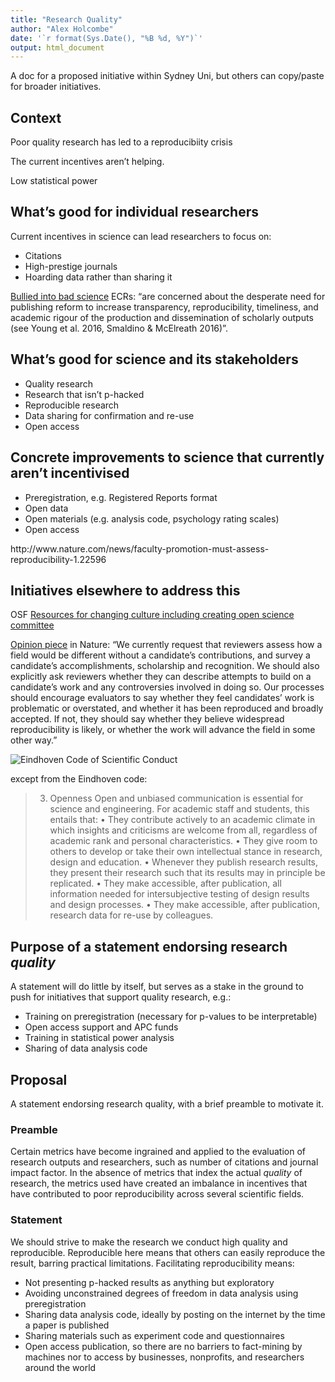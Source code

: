 ```yaml
---
title: "Research Quality"
author: "Alex Holcombe"
date: '`r format(Sys.Date(), "%B %d, %Y")`'
output: html_document
---
```


A doc for a proposed initiative within Sydney Uni, but others can copy/paste for broader initiatives.

## Context

Poor quality research has led to a reproducibiity crisis

The current incentives aren't helping.

Low statistical power

## What's good for individual researchers

Current incentives in science can lead researchers to focus on:

* Citations
* High-prestige journals
* Hoarding data rather than sharing it

[Bullied into bad science](http://bulliedintobadscience.org/) ECRs: "are concerned about the desperate need for publishing reform to increase transparency, reproducibility, timeliness, and academic rigour of the production and dissemination of scholarly outputs (see Young et al. 2016, Smaldino & McElreath 2016)".
 
## What's good for science and its stakeholders

* Quality research
* Research that isn't p-hacked
<!--You can say that cheaters are gonna cheat regardless, but actually there are specific solutions, which I'll get to -->
* Reproducible research
* Data sharing for confirmation and re-use
* Open access

## Concrete improvements to science that currently aren't incentivised

* Preregistration, e.g. Registered Reports format
* Open data
* Open materials (e.g. analysis code, psychology rating scales)
* Open access

http://www.nature.com/news/faculty-promotion-must-assess-reproducibility-1.22596\

## Initiatives elsewhere to address this

OSF [Resources for changing culture including creating open science committee](https://osf.io/jtqbp/)

[Opinion piece](http://www.nature.com/news/faculty-promotion-must-assess-reproducibility-1.22596) in Nature:
"We currently request that reviewers assess how a field would be different without a candidate’s contributions, and survey a candidate’s accomplishments, scholarship and recognition. We should also explicitly ask reviewers whether they can describe attempts to build on a candidate’s work and any controversies involved in doing so. Our processes should encourage evaluators to say whether they feel candidates’ work is problematic or overstated, and whether it has been reproduced and broadly accepted. If not, they should say whether they believe widespread reproducibility is likely, or whether the work will advance the field in some other way."

![Eindhoven Code of Scientific Conduct](Tu_EindhovenCodeOfScientificConduct.jpg)
<!--From https://twitter.com/annemscheel/status/900383505972178944 -->

except from the Eindhoven code:

> 3. Openness
Open and unbiased communication is essential for science and engineering. For academic staff and
students, this entails that:
• They contribute actively to an academic climate in which insights and criticisms are welcome
from all, regardless of academic rank and personal characteristics.
• They give room to others to develop or take their own intellectual stance in research, design and
education.
• Whenever they publish research results, they present their research such that its results may in
principle be replicated.
• They make accessible, after publication, all information needed for intersubjective testing of
design results and design processes.
• They make accessible, after publication, research data for re-use by colleagues.


## Purpose of a statement endorsing research *quality*

A statement will do little by itself, but serves as a stake in the ground to push for initiatives that support quality research, e.g.:

  * Training on preregistration (necessary for p-values to be interpretable)
  * Open access support and APC funds
  * Training in statistical power analysis
  * Sharing of data analysis code
  

## Proposal

A statement endorsing research quality, with a brief preamble to motivate it. 

### Preamble

Certain metrics have become ingrained and applied to the evaluation of research outputs and researchers, such as number of citations and journal impact factor. In the absence of metrics that index the actual *quality* of research, the metrics used have created an imbalance in incentives that have contributed to poor reproducibility across several scientific fields.

### Statement

We should strive to make the research we conduct high quality and reproducible. Reproducible here means that others can easily reproduce the result, barring practical limitations. Facilitating reproducibility means:

* Not presenting p-hacked results as anything but exploratory
* Avoiding unconstrained degrees of freedom in data analysis using preregistration
* Sharing data analysis code, ideally by posting on the internet by the time a paper is published
* Sharing materials such as experiment code and questionnaires
* Open access publication, so there are no barriers to fact-mining by machines nor to access by businesses, nonprofits, and researchers around the world

